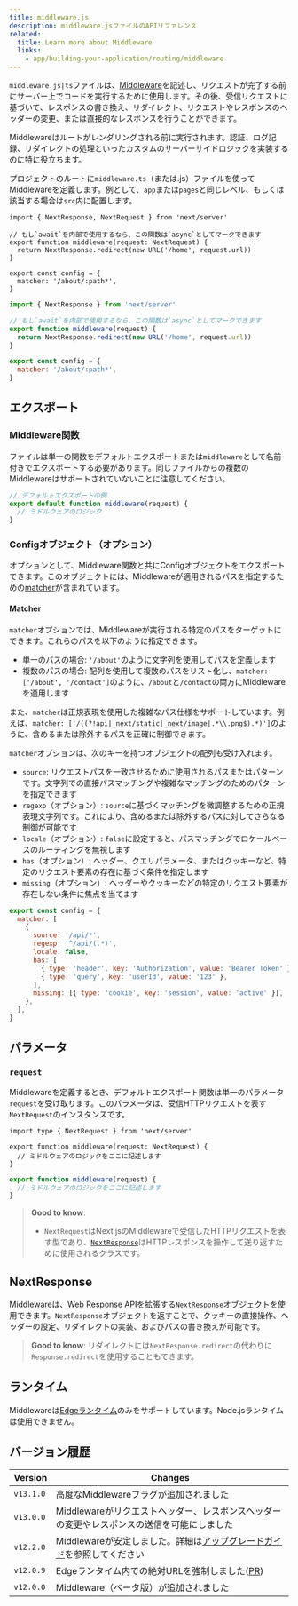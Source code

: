 ```yaml
---
title: middleware.js
description: middleware.jsファイルのAPIリファレンス
related:
  title: Learn more about Middleware
  links:
    - app/building-your-application/routing/middleware
---
```


`middleware.js|ts`ファイルは、[Middleware](/docs/app/building-your-application/routing/middleware)を記述し、リクエストが完了する前にサーバー上でコードを実行するために使用します。その後、受信リクエストに基づいて、レスポンスの書き換え、リダイレクト、リクエストやレスポンスのヘッダーの変更、または直接的なレスポンスを行うことができます。

Middlewareはルートがレンダリングされる前に実行されます。認証、ログ記録、リダイレクトの処理といったカスタムのサーバーサイドロジックを実装するのに特に役立ちます。

プロジェクトのルートに`middleware.ts`（または.js）ファイルを使ってMiddlewareを定義します。例として、`app`または`pages`と同じレベル、もしくは該当する場合は`src`内に配置します。

<Tabs>
<TabItem value="tsx" label="TypeScript">

```tsx title="middleware.ts" switcher
import { NextResponse, NextRequest } from 'next/server'

// もし`await`を内部で使用するなら、この関数は`async`としてマークできます
export function middleware(request: NextRequest) {
  return NextResponse.redirect(new URL('/home', request.url))
}

export const config = {
  matcher: '/about/:path*',
}
```
</TabItem>
<TabItem value="js" label="JavaScript">

```js title="middleware.js" switcher
import { NextResponse } from 'next/server'

// もし`await`を内部で使用するなら、この関数は`async`としてマークできます
export function middleware(request) {
  return NextResponse.redirect(new URL('/home', request.url))
}

export const config = {
  matcher: '/about/:path*',
}
```
</TabItem>
</Tabs>


## エクスポート

### Middleware関数

ファイルは単一の関数をデフォルトエクスポートまたは`middleware`として名前付きでエクスポートする必要があります。同じファイルからの複数のMiddlewareはサポートされていないことに注意してください。

```js title="middleware.js"
// デフォルトエクスポートの例
export default function middleware(request) {
  // ミドルウェアのロジック
}
```

### Configオブジェクト（オプション）

オプションとして、Middleware関数と共にConfigオブジェクトをエクスポートできます。このオブジェクトには、Middlewareが適用されるパスを指定するための[matcher](#matcher)が含まれています。

#### Matcher

`matcher`オプションでは、Middlewareが実行される特定のパスをターゲットにできます。これらのパスを以下のように指定できます。

- 単一のパスの場合: `'/about'`のように文字列を使用してパスを定義します
- 複数のパスの場合: 配列を使用して複数のパスをリスト化し、`matcher: ['/about', '/contact']`のように、`/about`と`/contact`の両方にMiddlewareを適用します

また、`matcher`は正規表現を使用した複雑なパス仕様をサポートしています。例えば、`matcher: ['/((?!api|_next/static|_next/image|.*\\.png$).*)']`のように、含めるまたは除外するパスを正確に制御できます。

`matcher`オプションは、次のキーを持つオブジェクトの配列も受け入れます。

- `source`: リクエストパスを一致させるために使用されるパスまたはパターンです。文字列での直接パスマッチングや複雑なマッチングのためのパターンを指定できます
- `regexp`（オプション）: `source`に基づくマッチングを微調整するための正規表現文字列です。これにより、含めるまたは除外するパスに対してさらなる制御が可能です
- `locale`（オプション）: `false`に設定すると、パスマッチングでロケールベースのルーティングを無視します
- `has`（オプション）: ヘッダー、クエリパラメータ、またはクッキーなど、特定のリクエスト要素の存在に基づく条件を指定します
- `missing`（オプション）: ヘッダーやクッキーなどの特定のリクエスト要素が存在しない条件に焦点を当てます

```js title="middleware.js"
export const config = {
  matcher: [
    {
      source: '/api/*',
      regexp: '^/api/(.*)',
      locale: false,
      has: [
        { type: 'header', key: 'Authorization', value: 'Bearer Token' },
        { type: 'query', key: 'userId', value: '123' },
      ],
      missing: [{ type: 'cookie', key: 'session', value: 'active' }],
    },
  ],
}
```

## パラメータ

### `request`

Middlewareを定義するとき、デフォルトエクスポート関数は単一のパラメータ`request`を受け取ります。このパラメータは、受信HTTPリクエストを表す`NextRequest`のインスタンスです。

<Tabs>
<TabItem value="tsx" label="TypeScript">

```tsx title="middleware.ts" switcher
import type { NextRequest } from 'next/server'

export function middleware(request: NextRequest) {
  // ミドルウェアのロジックをここに記述します
}
```
</TabItem>
<TabItem value="js" label="JavaScript">

```js title="middleware.js" switcher
export function middleware(request) {
  // ミドルウェアのロジックをここに記述します
}
```
</TabItem>
</Tabs>


> **Good to know**:
>
> - `NextRequest`はNext.jsのMiddlewareで受信したHTTPリクエストを表す型であり、[`NextResponse`](#nextresponse)はHTTPレスポンスを操作して送り返すために使用されるクラスです。

## NextResponse

Middlewareは、[Web Response API](https://developer.mozilla.org/en-US/docs/Web/API/Response)を拡張する[`NextResponse`](/docs/app/building-your-application/routing/middleware#nextresponse)オブジェクトを使用できます。`NextResponse`オブジェクトを返すことで、クッキーの直接操作、ヘッダーの設定、リダイレクトの実装、およびパスの書き換えが可能です。

> **Good to know**: リダイレクトには`NextResponse.redirect`の代わりに`Response.redirect`を使用することもできます。

## ランタイム

Middlewareは[Edgeランタイム](/docs/app/building-your-application/rendering/edge-and-nodejs-runtimes)のみをサポートしています。Node.jsランタイムは使用できません。

## バージョン履歴

| Version   | Changes                                                                                       |
| --------- | --------------------------------------------------------------------------------------------- |
| `v13.1.0` | 高度なMiddlewareフラグが追加されました                                                          |
| `v13.0.0` | Middlewareがリクエストヘッダー、レスポンスヘッダーの変更やレスポンスの送信を可能にしました     |
| `v12.2.0` | Middlewareが安定しました。詳細は[アップグレードガイド](/docs/messages/middleware-upgrade-guide)を参照してください |
| `v12.0.9` | Edgeランタイム内での絶対URLを強制しました([PR](https://github.com/vercel/next.js/pull/33410))   |
| `v12.0.0` | Middleware（ベータ版）が追加されました                                                        |